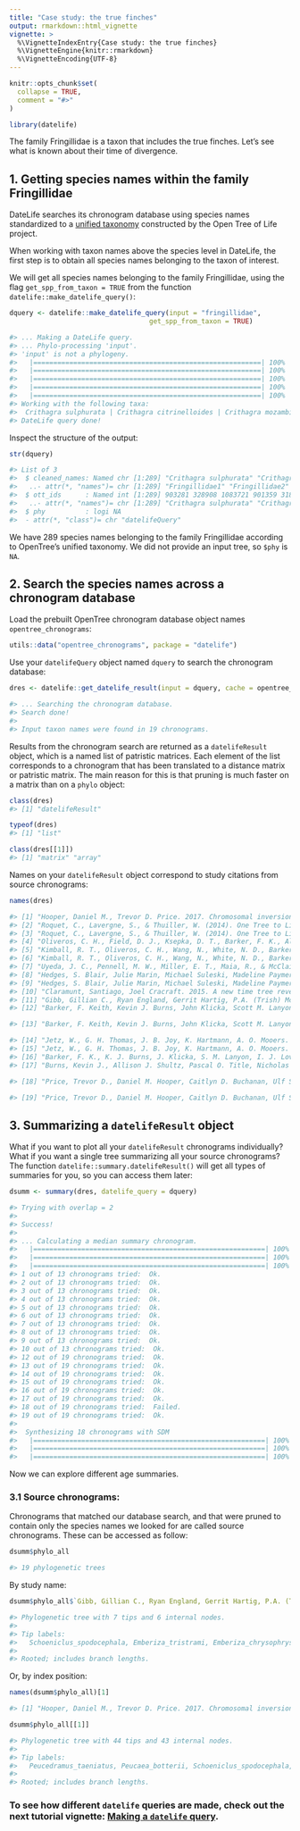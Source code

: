```yaml
---
title: "Case study: the true finches"
output: rmarkdown::html_vignette
vignette: >
  %\VignetteIndexEntry{Case study: the true finches}
  %\VignetteEngine{knitr::rmarkdown}
  %\VignetteEncoding{UTF-8}
---
```


```r
knitr::opts_chunk$set(
  collapse = TRUE,
  comment = "#>"
)
```

```r
library(datelife)
```

The family Fringillidae is a taxon that includes the true finches. Let's see what is known about their time of divergence.

## 1. Getting species names within the family Fringillidae

DateLife searches its chronogram database using species names standardized to a [unified taxonomy](https://tree.opentreeoflife.org/about/taxonomy-version/ott3.3) constructed by the Open Tree of Life project.

When working with taxon names above the species level in DateLife, the first step is to obtain all species names belonging to the taxon of interest. 

We will get all species names belonging to the family Fringillidae, using the flag `get_spp_from_taxon = TRUE` from the function `datelife::make_datelife_query()`:

```r
dquery <- datelife::make_datelife_query(input = "fringillidae",               
                                   get_spp_from_taxon = TRUE)

#> ... Making a DateLife query.
#> ... Phylo-processing 'input'.
#> 'input' is not a phylogeny.
#>   |=========================================================| 100%
#>   |=========================================================| 100%
#>   |=========================================================| 100%
#>   |=========================================================| 100%
#>   |=========================================================| 100%
#> Working with the following taxa:
#>	Crithagra sulphurata | Crithagra citrinelloides | Crithagra mozambica | Crithagra capistrata | Crithagra burtoni | Crithagra rufobrunnea | Crithagra flaviventris | Callacanthis burtoni | Chaunoproctus ferreorostris | Rhynchostruthus socotranus | Chlorophonia cyanea | Chlorophonia occipitalis | Chlorophonia flavirostris | Akialoa obscura | Euphonia gouldi | Euphonia plumbea | Euphonia elegantissima | Euphonia luteicapilla | Euphonia chrysopasta | Euphonia fulvicrissa | Euphonia hirundinacea | Euphonia chlorotica | Euphonia cyanocephala | Euphonia rufiventris | Euphonia minuta | Euphonia cayennensis | Euphonia xanthogaster | Euphonia violacea | Euphonia pectoralis | Euphonia musica | Euphonia anneae | Euphonia affinis | Euphonia laniirostris | Euphonia finschi | Psittirostra psittacea | Urocynchramus pylzowi | Telespiza cantans | Telespiza ultima | Palmeria dolei | Oreomystis bairdi | Loxops coccineus | Loxops mana | Loxops caeruleirostris | Himatione sanguinea | Rhodopechys sanguineus | Paroreomyza montana | Pseudonestor xanthophrys | Vestiaria coccinea | Bucanetes githagineus | Hemignathus parvus | Hemignathus wilsoni | Hemignathus virens | Hemignathus munroi | Hemignathus flavus | Hemignathus kauaiensis | Hemignathus stejnegeri | Loxioides bailleui | Eremopsaltria mongolica | Rhodospiza obsoleta | Peucedramus taeniatus | Cyanerpes caeruleus | Cyanerpes cyaneus | Cyanerpes nitidus | Cyanerpes lucidus | Fringillaria goslingi | Fringillaria striolata | Fringillaria impetuani | Fringillaria poliopleura | Fringillaria tahapisi | Hemispingus atropileus | Hemispingus verticalis | Hemispingus auricularis | Hemispingus calophrys | Hemispingus rufosuperciliaris | Hemispingus superciliaris | Hemispingus trifasciatus | Hemispingus piurae | Hemispingus xanthophthalmus | Hemispingus parodii | Hemispingus goeringi | Hemispingus melanotis | Hemispingus frontalis | Hemispingus reyi | Rowettia goughensis | Embernagra platensis | Schoeniclus rusticus | Schoeniclus aureolus | Schoeniclus elegans | Schoeniclus siemsseni | Schoeniclus spodocephala | Schoeniclus yessoensis | Tersina viridis | Orthogonys chloricterus | Buarremon apertus | Buarremon assimilis | Buarremon atricapillus | Buarremon basilicus | Buarremon virenticeps | Buarremon torquatus | Peucaea aestivalis | Peucaea cassinii | Peucaea botterii | Phaeothlypis fulvicauda | Donacospiza albifrons | Platyspiza crassirostris | Melopyrrha nigra | Carduelis citrinella | Carduelis corsicana | Carduelis carduelis | Uragus sibiricus | Melamprosops phaeosoma | Hesperiphona vespertina | Pyrrhoplectes epauletta | Haemorhous mexicanus | Haemorhous purpureus | Haemorhous cassinii | Kozlowia roborowskii | Serinus syriacus | Serinus albogularis | Serinus atrogularis | Serinus citrinipectus | Serinus citrinella | Serinus pusillus | Serinus canaria | Serinus alario | Serinus striolatus | Serinus melanochrous | Serinus whytii | Serinus mennelli | Serinus reichardi | Serinus scotops | Serinus flavivertex | Serinus totta | Serinus estherae | Serinus hypostictus | Serinus leucopygius | Serinus thibetanus | Serinus gularis | Serinus dorsostriatus | Serinus canicollis | Serinus serinus | Linaria flavirostris | Linaria cannabina | Chloris monguilloti | Chloris sinica | Chloris spinoides | Chloris ambigua | Chloris chloris | Spinus yarrellii | Spinus spinus | Spinus olivaceus | Spinus uropygialis | Spinus siemiradzkii | Spinus atriceps | Spinus dominicensis | Spinus xanthogastrus | Spinus magellanicus | Spinus pinus | Spinus notatus | Spinus tristis | Spinus spinescens | Spinus crassirostris | Spinus barbatus | Spinus atratus | Spinus lawrencei | Spinus psaltria | Spinus cucullatus | Neospiza concolor | Loxia curvirostra | Loxia pytyopsittacus | Loxia leucoptera | Loxia scotica | Eophona migratoria | Eophona personata | Haematospiza sipahi | Mycerobas icterioides | Mycerobas melanozanthos | Mycerobas affinis | Mycerobas carnipes | Pinicola subhimachala | Pinicola enucleator | Linurgus olivaceus | Leucosticte sillemi | Leucosticte arctoa | Leucosticte australis | Leucosticte nemoricola | Leucosticte tephrocotis | Leucosticte atrata | Leucosticte brandti | Carpodacus vinaceus | Carpodacus rodopeplus | Carpodacus davidianus | Carpodacus rhodochlamys | Carpodacus rubescens | Carpodacus synoicus | Carpodacus severtzovi | Carpodacus rodochroa | Carpodacus erythrinus | Carpodacus roseus | Carpodacus nipalensis | Carpodacus trifasciatus | Carpodacus rubicilloides | Carpodacus pulcherrimus | Carpodacus thura | Carpodacus eos | Carpodacus rubicilla | Carpodacus grandis | Carpodacus edwardsii | Carpodacus puniceus | Carpodacus formosanus | Coccothraustes coccothraustes | Acanthis hornemanni | Acanthis cabaret | Acanthis flammea | Pyrrhula nipalensis | Pyrrhula erythaca | Pyrrhula erythrocephala | Pyrrhula murina | Pyrrhula leucogenis | Pyrrhula aurantiaca | Pyrrhula pyrrhula | Fringilla montifringilla | Fringilla teydea | Fringilla coelebs | Fringilla polatzeki | Calcarius lapponicus | Calcarius pictus | Calcarius ornatus | Calcarius mccownii | Emberiza variabilis | Emberiza hortulana | Emberiza pusilla | Emberiza cioides | Emberiza tristrami | Emberiza cabanisi | Emberiza jankowskii | Emberiza cineracea | Emberiza rutila | Emberiza sahari | Emberiza buchanani | Emberiza chrysophrys | Emberiza capensis | Emberiza cia | Emberiza schoeniclus | Emberiza stewarti | Emberiza godlewskii | Emberiza pallasi | Emberiza leucocephalos | Emberiza socotrana | Emberiza melanocephala | Emberiza bruniceps | Emberiza koslowi | Emberiza cirlus | Emberiza flaviventris | Emberiza affinis | Emberiza fucata | Emberiza citrinella | Emberiza sulphurata | Emberiza caesia | Plectrophenax nivalis | Plectrophenax hyperboreus | Melophus lathami | Cyanoloxia glaucocaerulea | Cyanoloxia cyanoides | Cyanoloxia rothschildii | Caryothraustes canadensis | Caryothraustes poliogaster | Cyanocompsa brissonii | Cyanocompsa parellina | Passerina caerulea | Passerina cyanea | Passerina amoena | Passerina ciris | Passerina leclancherii | Passerina rositae | Passerina versicolor | Parkerthraustes humeralis | Spiza americana | Pheucticus aureoventris | Pheucticus ludovicianus | Pheucticus melanocephalus | Pheucticus chrysogaster | Pheucticus tibialis | Cardinalis cardinalis | Cardinalis sinuatus | Cardinalis phoeniceus | Porphyrospiza caerulescens | Rhodothraupis celaeno | Periporphyrus erythromelas
#> DateLife query done!
```

Inspect the structure of the output:

```r
str(dquery)

#> List of 3
#>  $ cleaned_names: Named chr [1:289] "Crithagra sulphurata" "Crithagra #> citrinelloides" "Crithagra mozambica" "Crithagra capistrata" ...
#>   ..- attr(*, "names")= chr [1:289] "Fringillidae1" "Fringillidae2" #> "Fringillidae3" "Fringillidae4" ...
#>  $ ott_ids      : Named int [1:289] 903281 328908 1083721 901359 318589 #> 455546 903271 405220 242220 455541 ...
#>   ..- attr(*, "names")= chr [1:289] "Crithagra sulphurata" "Crithagra #> citrinelloides" "Crithagra mozambica" "Crithagra capistrata" ...
#>  $ phy          : logi NA
#>  - attr(*, "class")= chr "datelifeQuery"
```

We have 289 species names belonging to the family Fringillidae according to OpenTree's unified taxonomy. We did not provide an input tree, so `$phy` is `NA`.

## 2. Search the species names across a chronogram database

Load the prebuilt OpenTree chronogram database object names `opentree_chronograms`:

```r
utils::data("opentree_chronograms", package = "datelife")
```

Use your `datelifeQuery` object named `dquery` to search the chronogram database:

```r
dres <- datelife::get_datelife_result(input = dquery, cache = opentree_chronograms)

#> ... Searching the chronogram database.
#> Search done!
#>
#> Input taxon names were found in 19 chronograms.
```

Results from the chronogram search are returned as a `datelifeResult` object, which is a named list of patristic matrices. Each element of the list corresponds to a chronogram that has been translated to a distance matrix or patristic matrix. The main reason for this is that pruning is much faster on a matrix than on a `phylo` object:

```r
class(dres)
#> [1] "datelifeResult"

typeof(dres)
#> [1] "list"

class(dres[[1]])
#> [1] "matrix" "array"
```

Names on your `datelifeResult` object correspond to study citations from source chronograms:

```r
names(dres)

#> [1] "Hooper, Daniel M., Trevor D. Price. 2017. Chromosomal inversion differences correlate with range overlap in passerine birds. Nature Ecology & Evolution 1 (10): 1526-1534"                                                                                                                                                              
#> [2] "Roquet, C., Lavergne, S., & Thuiller, W. (2014). One Tree to Link Them All: A Phylogenetic Dataset for the European Tetrapoda. PLoS Currents. doi:10.1371/currents.tol.5102670fff8aa5c918e78f5592790e48\n"                                                                                                                              
#> [3] "Roquet, C., Lavergne, S., & Thuiller, W. (2014). One Tree to Link Them All: A Phylogenetic Dataset for the European Tetrapoda. PLoS Currents. doi:10.1371/currents.tol.5102670fff8aa5c918e78f5592790e48\n"                                                                                                                              
#> [4] "Oliveros, C. H., Field, D. J., Ksepka, D. T., Barker, F. K., Aleixo, A., Andersen, M. J., … Faircloth, B. C. (2019). Earth history and the passerine superradiation. Proceedings of the National Academy of Sciences, 116(16), 7916–7925. doi:10.1073/pnas.1813206116\n"                                                                
#> [5] "Kimball, R. T., Oliveros, C. H., Wang, N., White, N. D., Barker, F. K., Field, D. J., … Braun, E. L. (2019). A Phylogenomic Supertree of Birds. Diversity, 11(7), 109. doi:10.3390/d11070109\n"                                                                                                                                         
#> [6] "Kimball, R. T., Oliveros, C. H., Wang, N., White, N. D., Barker, F. K., Field, D. J., … Braun, E. L. (2019). A Phylogenomic Supertree of Birds. Diversity, 11(7), 109. doi:10.3390/d11070109\n"                                                                                                                                         
#> [7] "Uyeda, J. C., Pennell, M. W., Miller, E. T., Maia, R., & McClain, C. R. (2017). The Evolution of Energetic Scaling across the Vertebrate Tree of Life. The American Naturalist, 190(2), 185–199. doi:10.1086/692326\n"                                                                                                                  
#> [8] "Hedges, S. Blair, Julie Marin, Michael Suleski, Madeline Paymer, Sudhir Kumar. 2015. Tree of life reveals clock-like speciation and diversification. Molecular Biology and Evolution 32 (4): 835-845"                                                                                                                                   
#> [9] "Hedges, S. Blair, Julie Marin, Michael Suleski, Madeline Paymer, Sudhir Kumar. 2015. Tree of life reveals clock-like speciation and diversification. Molecular Biology and Evolution 32 (4): 835-845"                                                                                                                                   
#> [10] "Claramunt, Santiago, Joel Cracraft. 2015. A new time tree reveals Earth historys imprint on the evolution of modern birds. Science Advances 1 (11): e1501005-e1501005"                                                                                                                                                                  
#> [11] "Gibb, Gillian C., Ryan England, Gerrit Hartig, P.A. (Trish) McLenachan, Briar L. Taylor Smith, Bennet J. McComish, Alan Cooper, David Penny. 2015. New Zealand passerines help clarify the diversification of major songbird lineages during the Oligocene. Genome Biology and Evolution 7 (11): 2983-2995."                            
#> [12] "Barker, F. Keith, Kevin J. Burns, John Klicka, Scott M. Lanyon, Irby J. Lovette. 2015. New insights into New World biogeography: An integrated view from the phylogeny of blackbirds, cardinals, sparrows, tanagers, warblers, and allies. The Auk 132 (2): 333-348."   

#> [13] "Barker, F. Keith, Kevin J. Burns, John Klicka, Scott M. Lanyon, Irby J. Lovette. 2015. New insights into New World biogeography: An integrated view from the phylogeny of blackbirds, cardinals, sparrows, tanagers, warblers, and allies. The Auk 132 (2): 333-348."                                                                   

#> [14] "Jetz, W., G. H. Thomas, J. B. Joy, K. Hartmann, A. O. Mooers. 2012. The global diversity of birds in space and time. Nature 491 (7424): 444-448"                                                                                              
#> [15] "Jetz, W., G. H. Thomas, J. B. Joy, K. Hartmann, A. O. Mooers. 2012. The global diversity of birds in space and time. Nature 491 (7424): 444-448"                                                                                                                                                                                        
#> [16] "Barker, F. K., K. J. Burns, J. Klicka, S. M. Lanyon, I. J. Lovette. 2013. Going to extremes: contrasting rates of diversification in a recent radiation of New World passerine birds. Systematic Biology 62 (2): 298-320."                                                                                                              
#> [17] "Burns, Kevin J., Allison J. Shultz, Pascal O. Title, Nicholas A. Mason, F. Keith Barker, John Klicka, Scott M. Lanyon, Irby J. Lovette. 2014. Phylogenetics and diversification of tanagers (Passeriformes: Thraupidae), the largest radiation of Neotropical songbirds. Molecular Phylogenetics and Evolution 75: 41-77."              

#> [18] "Price, Trevor D., Daniel M. Hooper, Caitlyn D. Buchanan, Ulf S. Johansson, D. Thomas Tietze, Per Alström, Urban Olsson, Mousumi Ghosh-Harihar, Farah Ishtiaq, Sandeep K. Gupta, Jochen Martens, Bettina Harr, Pratap Singh, Dhananjai Mohan. 2014. Niche filling slows the diversification of Himalayan songbirds. Nature 509: 222-225."

#> [19] "Price, Trevor D., Daniel M. Hooper, Caitlyn D. Buchanan, Ulf S. Johansson, D. Thomas Tietze, Per Alström, Urban Olsson, Mousumi Ghosh-Harihar, Farah Ishtiaq, Sandeep K. Gupta, Jochen Martens, Bettina Harr, Pratap Singh, Dhananjai Mohan. 2014. Niche filling slows the diversification of Himalayan songbirds. Nature 509: 222-225."
```


## 3. Summarizing a `datelifeResult` object

What if you want to plot all your `datelifeResult` chronograms individually? What if you want a single tree summarizing all your source chronograms? The function `datelife::summary.datelifeResult()` will get all types of summaries for you, so you can access them later:

```r
dsumm <- summary(dres, datelife_query = dquery)

#> Trying with overlap = 2
#>
#> Success!
#>
#> ... Calculating a median summary chronogram.
#>   |==========================================================| 100%
#>   |==========================================================| 100%
#>   |==========================================================| 100%
#> 1 out of 13 chronograms tried:  Ok.
#> 2 out of 13 chronograms tried:  Ok.
#> 3 out of 13 chronograms tried:  Ok.
#> 4 out of 13 chronograms tried:  Ok.
#> 5 out of 13 chronograms tried:  Ok.
#> 6 out of 13 chronograms tried:  Ok.
#> 7 out of 13 chronograms tried:  Ok.
#> 8 out of 13 chronograms tried:  Ok.
#> 9 out of 13 chronograms tried:  Ok.
#> 10 out of 13 chronograms tried:  Ok.
#> 12 out of 19 chronograms tried:  Ok.
#> 13 out of 19 chronograms tried:  Ok.
#> 14 out of 19 chronograms tried:  Ok.
#> 15 out of 19 chronograms tried:  Ok.
#> 16 out of 19 chronograms tried:  Ok.
#> 17 out of 19 chronograms tried:  Ok.
#> 18 out of 19 chronograms tried:  Failed.
#> 19 out of 19 chronograms tried:  Ok.
#>
#>  Synthesizing 18 chronograms with SDM
#>   |==========================================================| 100%
#>   |==========================================================| 100%
#>   |==========================================================| 100%
```

Now we can explore different age summaries.

### 3.1 Source chronograms:

Chronograms that matched our database search, and that were pruned to contain only the species names we looked for are called source chronograms. These can be accessed as follow:

```r
dsumm$phylo_all

#> 19 phylogenetic trees
```

By study name:

```r
dsumm$phylo_all$`Gibb, Gillian C., Ryan England, Gerrit Hartig, P.A. (Trish) McLenachan, Briar L. Taylor Smith, Bennet J. McComish, Alan Cooper, David Penny. 2015. New Zealand passerines help clarify the diversification of major songbird lineages during the Oligocene. Genome Biology and Evolution 7 (11): 2983-2995.`

#> Phylogenetic tree with 7 tips and 6 internal nodes.
#> 
#> Tip labels:
#>   Schoeniclus_spodocephala, Emberiza_tristrami, Emberiza_chrysophrys, #> Emberiza_pusilla, Schoeniclus_aureolus, Serinus_canaria, ...
#> 
#> Rooted; includes branch lengths.
```

Or, by index position:

```r
names(dsumm$phylo_all)[1]

#> [1] "Hooper, Daniel M., Trevor D. Price. 2017. Chromosomal inversion differences correlate with range overlap in passerine birds. Nature Ecology & Evolution 1 (10): 1526-1534"

dsumm$phylo_all[[1]]

#> Phylogenetic tree with 44 tips and 43 internal nodes.
#> 
#> Tip labels:
#>   Peucedramus_taeniatus, Peucaea_botterii, Schoeniclus_spodocephala, #> Schoeniclus_aureolus, Emberiza_chrysophrys, Emberiza_pusilla, ...
#> 
#> Rooted; includes branch lengths.
```

### To see how different `datelife` queries are made, check out the next tutorial vignette: [Making a `datelife` query](make_datelife_query.html).
